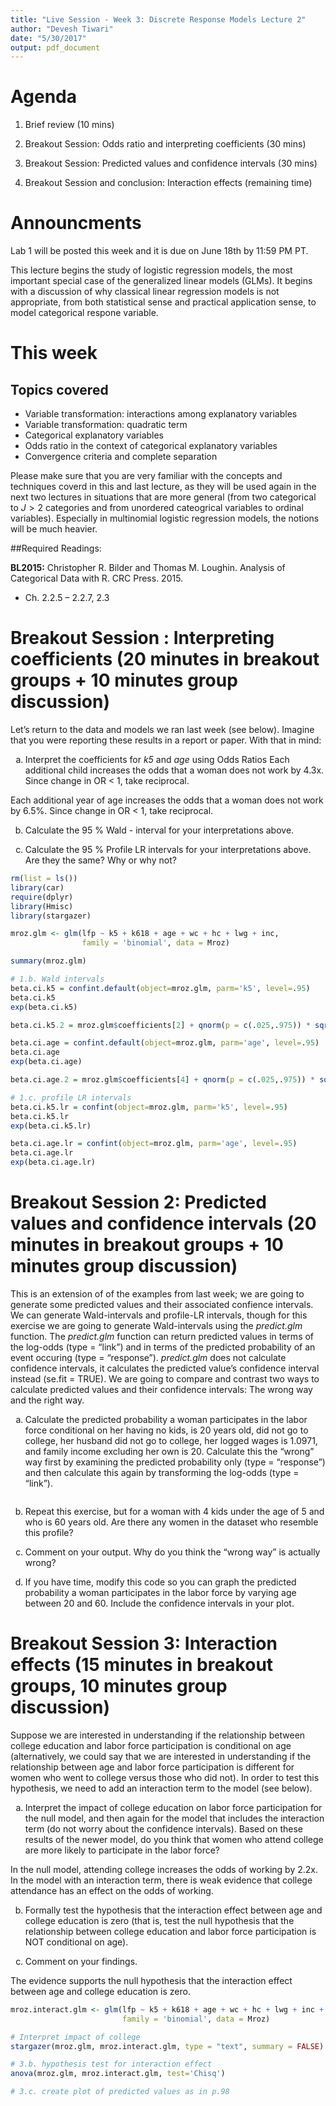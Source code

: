 ```yaml
---
title: "Live Session - Week 3: Discrete Response Models Lecture 2"
author: "Devesh Tiwari"
date: "5/30/2017"
output: pdf_document
---
```


# Agenda

1. Brief review (10 mins)

2. Breakout Session: Odds ratio and interpreting coefficients (30 mins)

3. Breakout Session: Predicted values and confidence intervals (30 mins)

4. Breakout Session and conclusion: Interaction effects (remaining time)

# Announcments

Lab 1 will be posted this week and it is due on June 18th by 11:59 PM PT.


This lecture begins the study of logistic regression models, the most important special case of the generalized linear models (GLMs). It begins with a discussion of why classical linear regression models is not appropriate, from both statistical sense and practical application sense, to model categorical respone variable.

# This week

## Topics covered

* Variable transformation: interactions among explanatory variables
* Variable transformation: quadratic term
* Categorical explanatory variables
* Odds ratio in the context of categorical explanatory variables
* Convergence criteria and complete separation

Please make sure that you are very familiar with the concepts and techniques coverd in this and last lecture, as they will be used again in the next two lectures in situations that are more general (from two categorical to $J > 2$ categories and from unordered cateogrical variables to ordinal variables). Especially in multinomial logistic regression models, the notions will be much heavier.

##Required Readings:

**BL2015:** Christopher R. Bilder and Thomas M. Loughin. Analysis of Categorical Data with R. CRC Press. 2015.

  - Ch. 2.2.5 – 2.2.7, 2.3


\newpage
# Breakout Session : Interpreting coefficients (20 minutes in breakout groups + 10 minutes group discussion)
Let's return to the data and models we ran last week (see below). Imagine that you were reporting these results in a report or paper. With that in mind:

(a) Interpret the coefficients for *k5* and *age* using Odds Ratios
Each additional child increases the odds that a woman does not work by 4.3x.  Since change in OR < 1, take reciprocal.

Each additional year of age increases the odds that a woman does not work by 6.5%.  Since change in OR < 1, take reciprocal.

(b) Calculate the 95 \%  Wald - interval for your interpretations above.

(c) Calculate the 95 \% Profile LR intervals for your interpretations above. Are they the same? Why or why not? 

```r
rm(list = ls())
library(car)
require(dplyr)
library(Hmisc)
library(stargazer)

mroz.glm <- glm(lfp ~ k5 + k618 + age + wc + hc + lwg + inc,
                family = 'binomial', data = Mroz)

summary(mroz.glm)
```

```r

# 1.b. Wald intervals
beta.ci.k5 = confint.default(object=mroz.glm, parm='k5', level=.95)
beta.ci.k5
exp(beta.ci.k5)

beta.ci.k5.2 = mroz.glm$coefficients[2] + qnorm(p = c(.025,.975)) * sqrt(vcov(mroz.glm)[2,2])

beta.ci.age = confint.default(object=mroz.glm, parm='age', level=.95)
beta.ci.age
exp(beta.ci.age)

beta.ci.age.2 = mroz.glm$coefficients[4] + qnorm(p = c(.025,.975)) * sqrt(vcov(mroz.glm)[4,4])

# 1.c. profile LR intervals
beta.ci.k5.lr = confint(object=mroz.glm, parm='k5', level=.95)
beta.ci.k5.lr
exp(beta.ci.k5.lr)

beta.ci.age.lr = confint(object=mroz.glm, parm='age', level=.95)
beta.ci.age.lr
exp(beta.ci.age.lr)
```

# Breakout Session 2: Predicted values and confidence intervals (20 minutes in breakout groups + 10 minutes group discussion)

This is an extension of of the examples from last week; we are going to generate some predicted values and their associated confience intervals. We can generate Wald-intervals and profile-LR intervals, though for this exercise we are going to generate Wald-intervals using the *predict.glm* function. The *predict.glm* function can return predicted values in terms of the log-odds (type = "link") and in terms of the predicted probability of an event occuring (type = "response"). *predict.glm* does not calculate confidence intervals, it calculates the predicted value's confidence interval instead (se.fit = TRUE). We are going to compare and contrast two ways to calculate predicted values and their confidence intervals: The wrong way and the right way.

(a) Calculate the predicted probability a woman participates in the labor force conditional on her having no kids, is 20 years old, did not go to college, her husband did not go to college, her logged wages is 1.0971, and family income excluding her own is 20. Calculate this the "wrong" way first by examining the predicted probability only (type = "response") and then calculate this again by transforming the log-odds (type = "link").

```r

```

(b) Repeat this exercise, but for a woman with 4 kids under the age of 5 and who is 60 years old. Are there any women in the dataset who resemble this profile?

(c) Comment on your output. Why do you think the "wrong way" is actually wrong?

(d) If you have time, modify this code so you can graph the predicted probability a woman participates in the labor force by varying age between 20 and 60. Include the confidence intervals in your plot.

# Breakout Session 3: Interaction effects (15 minutes in breakout groups, 10 minutes group discussion)

Suppose we are interested in understanding if the relationship between college education and labor force participation is conditional on age (alternatively, we could say that we are interested in understanding if the relationship between age and labor force participation is different for women who went to college versus those who did not). In order to test this hypothesis, we need to add an interaction term to the model (see below).

(a) Interpret the impact of college education on labor force participation for the null model, and then again for the model that includes the interaction term (do not worry about the confidence intervals). Based on these results of the newer model, do you think that women who attend college are more likely to participate in the labor force?

In the null model, attending college increases the odds of working by 2.2x.  In the model with an interaction term, there is weak evidence that college attendance has an effect on the odds of working.

(b) Formally test the hypothesis that the interaction effect between age and college education is zero (that is, test the null hypothesis that the relationship between college education and labor force participation is NOT conditional on age).

(c) Comment on your findings.

The evidence supports the null hypothesis that the interaction effect between age and college education is zero.

```r
mroz.interact.glm <- glm(lfp ~ k5 + k618 + age + wc + hc + lwg + inc + wc:age,
                         family = 'binomial', data = Mroz)

# Interpret impact of college
stargazer(mroz.glm, mroz.interact.glm, type = "text", summary = FALSE)
```


```r
# 3.b. hypothesis test for interaction effect
anova(mroz.glm, mroz.interact.glm, test='Chisq')

# 3.c. create plot of predicted values as in p.98

```

